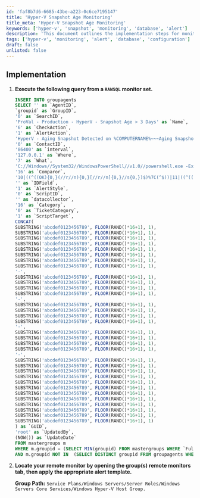 ```yaml
---
id: 'faf8b7d6-6685-43be-a223-0c6ce7195147'
title: 'Hyper-V Snapshot Age Monitoring'
title_meta: 'Hyper-V Snapshot Age Monitoring'
keywords: ['hyper-v', 'snapshot', 'monitoring', 'database', 'alert']
description: 'This document outlines the implementation steps for monitoring Hyper-V snapshot age using a SQL query. It provides a detailed SQL command to insert monitoring agents and instructions for applying the alert template in the ConnectWise Automate environment.'
tags: ['hyper-v', 'monitoring', 'alert', 'database', 'configuration']
draft: false
unlisted: false
---
```

## Implementation

1. **Execute the following query from a `RAWSQL` monitor set.**

   ```sql
   INSERT INTO groupagents 
   SELECT '' as `AgentID`,
   `groupid` as `GroupID`,
   '0' as `SearchID`,
   'ProVal - Production - HyperV - Snapshot Age > 3 Days' as `Name`,
   '6' as `CheckAction`,
   '1' as `AlertAction`,
   'HyperV - Aging Snapshot Detected on %COMPUTERNAME%~~~Aging Snapshots are not detected anymore.!!!HyperV - Aging Snapshot Detected on %COMPUTERNAME%~~~The Hyper-V Host, %COMPUTERNAME%, has detected a VM snapshot that has an age of 3 days or older. It is important to delete unneeded snapshots since they can cause the server to use extra space over time. Please review the details below and remove the snapshot if it is no longer needed.' as `AlertMessage`,
   '0' as `ContactID`,
   '86400' as `interval`,
   '127.0.0.1' as `Where`,
   '7' as `What`,
   'C://Windows//System32//WindowsPowerShell//v1.0//powershell.exe -ExecutionPolicy Bypass -Command "$X = 3;Get-VM | Get-VMSnapshot | Where-Object { $_.creationTime -le (Get-Date).AddDays(-$X) -and $_.IsDeleted -eq $false } | Select-Object -Property VMName, Name, ParentSnapshotName, SnapshotType, CreationTime | Format-List"' as `DataOut`,
   '16' as `Comparor`,
   '10|((^((OK){0,}(//r//n){0,}[//r//n]{0,}//s{0,})$)%7C(^$))|11|((^((OK){0,}(//r//n){0,}[//r//n]{0,}//s{0,})$)%7C(^$))%7C(^((//r//n){0,}[//r//n]{0,}//s{0,})VMName)|10|^((//r//n){0,}[//r//n]{0,}//s{0,})VMName' as `DataIn`,
   '' as `IDField`,
   '1' as `AlertStyle`,
   '0' as `ScriptID`,
   '' as `datacollector`,
   '16' as `Category`,
   '0' as `TicketCategory`,
   '1' as `ScriptTarget`,
   CONCAT(
   SUBSTRING('abcdef0123456789', FLOOR(RAND()*16+1), 1),
   SUBSTRING('abcdef0123456789', FLOOR(RAND()*16+1), 1),
   SUBSTRING('abcdef0123456789', FLOOR(RAND()*16+1), 1),
   SUBSTRING('abcdef0123456789', FLOOR(RAND()*16+1), 1),
   SUBSTRING('abcdef0123456789', FLOOR(RAND()*16+1), 1),
   SUBSTRING('abcdef0123456789', FLOOR(RAND()*16+1), 1),
   SUBSTRING('abcdef0123456789', FLOOR(RAND()*16+1), 1),
   SUBSTRING('abcdef0123456789', FLOOR(RAND()*16+1), 1),
   '-',
   SUBSTRING('abcdef0123456789', FLOOR(RAND()*16+1), 1),
   SUBSTRING('abcdef0123456789', FLOOR(RAND()*16+1), 1),
   SUBSTRING('abcdef0123456789', FLOOR(RAND()*16+1), 1),
   SUBSTRING('abcdef0123456789', FLOOR(RAND()*16+1), 1),
   '-',
   SUBSTRING('abcdef0123456789', FLOOR(RAND()*16+1), 1),
   SUBSTRING('abcdef0123456789', FLOOR(RAND()*16+1), 1),
   SUBSTRING('abcdef0123456789', FLOOR(RAND()*16+1), 1),
   SUBSTRING('abcdef0123456789', FLOOR(RAND()*16+1), 1),
   '-',
   SUBSTRING('abcdef0123456789', FLOOR(RAND()*16+1), 1),
   SUBSTRING('abcdef0123456789', FLOOR(RAND()*16+1), 1),
   SUBSTRING('abcdef0123456789', FLOOR(RAND()*16+1), 1),
   SUBSTRING('abcdef0123456789', FLOOR(RAND()*16+1), 1),
   '-',
   SUBSTRING('abcdef0123456789', FLOOR(RAND()*16+1), 1),
   SUBSTRING('abcdef0123456789', FLOOR(RAND()*16+1), 1),
   SUBSTRING('abcdef0123456789', FLOOR(RAND()*16+1), 1),
   SUBSTRING('abcdef0123456789', FLOOR(RAND()*16+1), 1),
   SUBSTRING('abcdef0123456789', FLOOR(RAND()*16+1), 1),
   SUBSTRING('abcdef0123456789', FLOOR(RAND()*16+1), 1),
   SUBSTRING('abcdef0123456789', FLOOR(RAND()*16+1), 1),
   SUBSTRING('abcdef0123456789', FLOOR(RAND()*16+1), 1),
   SUBSTRING('abcdef0123456789', FLOOR(RAND()*16+1), 1),
   SUBSTRING('abcdef0123456789', FLOOR(RAND()*16+1), 1),
   SUBSTRING('abcdef0123456789', FLOOR(RAND()*16+1), 1),
   SUBSTRING('abcdef0123456789', FLOOR(RAND()*16+1), 1)
   ) as `GUID`,
   'root' as `UpdatedBy`,
   (NOW()) as `UpdateDate`
   FROM mastergroups m
   WHERE m.groupid = (SELECT MIN(groupid) FROM mastergroups WHERE `FullName` = 'Service Plans.Windows Servers.Server Roles.Windows Servers Core Services.Windows HyperV Host')
   AND m.groupid NOT IN  (SELECT DISTINCT groupid FROM groupagents WHERE `Name` = 'ProVal - Production - HyperV - Snapshot Age > 3 Days')
   ```

2. **Locate your remote monitor by opening the group(s) remote monitors tab, then apply the appropriate alert template.**

   **Group Path:** `Service Plans/Windows Servers/Server Roles/Windows Servers Core Services/Windows Hyper-V Host Group.`











